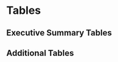\clearpage
# Tables

## Executive Summary Tables
\begingroup\fontsize{10}{11}\selectfont
\begingroup\fontsize{10}{11}\selectfont

\begin{longtable}[t]{r>{\centering\arraybackslash}p{1.83cm}>{\centering\arraybackslash}p{1.83cm}>{\centering\arraybackslash}p{1.83cm}>{\centering\arraybackslash}p{1.83cm}>{\centering\arraybackslash}p{1.83cm}}
\caption{\label{tab:removals}Recent landings by fleet, total landings summed across fleets, and the total mortality including discards.}\\
\toprule
Year & Fixed-gear & Trawl & Total Landings & Total Dead\\
\midrule
\endfirsthead
\caption[]{Recent landings by fleet, total landings summed across fleets, and the total mortality including discards. \textit{(continued)}}\\
\toprule
Year & Fixed-gear & Trawl & Total Landings &  Model-Estimated Total Dead\\
\midrule
\endhead

\endfoot
\bottomrule
\endlastfoot
2011 & 4420.85 & 1728.40 & 6149.25 & 6253.97\\
2012 & 3670.22 & 1514.58 & 5184.80 & 5283.60\\
2013 & 2585.07 & 1402.13 & 3987.20 & 4050.48\\
2014 & 2924.26 & 1292.20 & 4216.46 & 4294.90\\
2015 & 3554.94 & 1470.29 & 5025.23 & 5105.52\\
2016 & 3829.86 & 1475.95 & 5305.81 & 5401.39\\
2017 & 3680.67 & 1669.97 & 5350.64 & 5465.76\\
2018 & 3648.68 & 1478.26 & 5126.94 & 5220.22\\
2019 & 3568.27 & 1625.44 & 5193.71 & 5372.81\\
2020 & 2660.03 & 1102.72 & 3762.75 & 3882.69\\*
\end{longtable}
\endgroup{}
\endgroup{}


\begingroup\fontsize{10}{12}\selectfont
\begingroup\fontsize{10}{12}\selectfont

\begin{longtable}[t]{r>{\centering\arraybackslash}p{1.57cm}>{\centering\arraybackslash}p{1.57cm}>{\centering\arraybackslash}p{1.57cm}>{\centering\arraybackslash}p{1.57cm}>{\centering\arraybackslash}p{1.57cm}>{\centering\arraybackslash}p{1.57cm}}
\caption{Estimated recent trend in spawning biomass, the fraction unfished and the associated 95 percent intervals.}\\
\toprule
Year & Spawning Biomass (mt) & Lower Interval & Upper Interval & Fraction Unfished & Lower Interval & Upper Interval\\
\midrule
\endfirsthead
\caption[]{Estimated recent trend in spawning biomass and the fraction unfished and the 95 percent intervals. \textit{(continued)}}\\
\toprule
Year & Spawning Biomass (mt) & Lower Interval & Upper Interval & Fraction Unfished & Lower Interval & Upper Interval\\
\midrule
\endhead

\endfoot
\bottomrule
\endlastfoot
2011 & 80351.5 & 32648.13 & 128054.9 & 0.48 & 0.32 & 0.63\\
2012 & 79223.0 & 31838.52 & 126607.5 & 0.47 & 0.31 & 0.63\\
2013 & 79605.1 & 32059.90 & 127150.3 & 0.47 & 0.31 & 0.63\\
2014 & 80187.9 & 32563.52 & 127812.3 & 0.47 & 0.31 & 0.64\\
2015 & 79676.1 & 32447.44 & 126904.8 & 0.47 & 0.31 & 0.63\\
2016 & 78633.2 & 31824.56 & 125441.8 & 0.47 & 0.31 & 0.62\\
2017 & 79326.7 & 31972.79 & 126680.6 & 0.47 & 0.31 & 0.63\\
2018 & 80687.2 & 32503.64 & 128870.8 & 0.48 & 0.31 & 0.64\\
2019 & 83925.1 & 33936.02 & 133914.2 & 0.50 & 0.33 & 0.67\\
2020 & 90756.5 & 37136.00 & 144377.0 & 0.54 & 0.35 & 0.72\\
2021 & 97801.9 & 40802.42 & 154801.4 & 0.58 & 0.38 & 0.77\\*
\end{longtable}
\endgroup{}
\endgroup{}

\clearpage

\newpage

\blandscape

\begingroup\fontsize{8}{9}\selectfont
\begingroup\fontsize{8}{9}\selectfont

\begin{longtable}[t]{r>{\centering\arraybackslash}p{0.92cm}>{\centering\arraybackslash}p{0.92cm}>{\centering\arraybackslash}p{0.92cm}>{\centering\arraybackslash}p{0.92cm}>{\centering\arraybackslash}p{0.92cm}>{\centering\arraybackslash}p{0.92cm}>{\centering\arraybackslash}p{0.92cm}>{\centering\arraybackslash}p{0.92cm}>{\centering\arraybackslash}p{0.92cm}>{\centering\arraybackslash}p{0.95cm}>{\centering\arraybackslash}p{0.95cm}}
\caption{\label{tab:summaryES}Summary of recent estimates and managment quantities.}\\
\toprule
Quantity & 2011 & 2012 & 2013 & 2014 & 2015 & 2016 & 2017 & 2018 & 2019 & 2020 & 2021\\
\midrule
\endfirsthead
\caption[]{Summary of recent estimates and managment quantities. \textit{(continued)}}\\
\toprule
Quantity & 2011 & 2012 & 2013 & 2014 & 2015 & 2016 & 2017 & 2018 & 2019 & 2020 & 2021\\
\midrule
\endhead

\endfoot
\bottomrule
\endlastfoot
OFL & 8808 & 8623 & 6621 & 7158 & 7857 & 8526 & 8050 & 8239 & 8489 & 8648 & 9402\\
ACL & 6813 & 6605 & 5451 & 5909 & 6512 & 7121 & 7117 & 7419 & 7750 & 7896 & 8791\\
Total Catch & 6149.25 & 5184.80 & 3987.20 & 4216.46 & 5025.23 & 5305.81 & 5350.64 & 5126.94 & 5193.71 & 3762.75 &  \\ 
Total Dead & 6253.97 & 5283.60 & 4050.48 & 4294.90 & 5105.52 & 5401.39 & 5465.76 & 5220.22 & 5372.81 & 3882.69 &  \\ 
(1-SPR)/(1-SPR\_45\%) & 0.97 & 0.75 & 0.61 & 0.61 & 0.71 & 0.76 & 0.68 & 0.66 & 0.62 & 0.40 &  \\ 
Exploitation Rate & 0.03 & 0.02 & 0.02 & 0.02 & 0.02 & 0.03 & 0.02 & 0.02 & 0.02 & 0.01 &  \\ 
Age 4+ Biomass (mt) & 197,753 & 219,764 & 210,986 & 214,890 & 210,057 & 200,261 & 218,814 & 214,801 & 220,274 & 261,038 & 375,550 \\ 
Spawning Biomass (mt) & 80,352 & 79,223 & 79,605 & 80,188 & 79,676 & 78,633 & 79,327 & 80,687 & 83,925 & 90,757 & 97,802 \\ 
\textit{Lower Interval}& 32,648 & 31,839 & 32,060 & 32,564 & 32,447 & 31,825 & 31,973 & 32,504 & 33,936 & 37,136 & 40,802 \\ 
\textit{Upper Interval} & 128,055 & 126,607 & 127,150 & 127,812 & 126,905 & 125,442 & 126,681 & 128,871 & 133,914 & 144,377 & 154,801 \\ 
Recruits & 6,446 & 2,759 & 34,308 & 6,709 & 18,011 & 55,595 & 10,689 & 8,151 & 6,274 & 12,455 & 15,208 \\ 
\textit{Lower Interval} & 2,238 & 354 & 15,326 & 2,238 & 7,330 & 24,622 & 3,034 & 519 & 0 & 0 & 0 \\ 
\textit{Upper Interval}  & 10,654 & 5,165 & 53,289 & 11,179 & 28,692 & 86,567 & 18,344 & 5,784 & 22,392 & 45,919 & 58,009 \\ 
Fraction Unfished & 0.5 & 0.5 & 0.5 & 0.5 & 0.5 & 0.5 & 0.5 & 0.5 & 0.5 & 0.5 & 0.6 \\ 
\textit{Lower Interval} & 0.3 & 0.3 &  0.3 &  0.3 &  0.3  & 0.3 & 0.3 &  0.3 & 0.3 & 0.4 & 0.4 \\
\textit{Upper Interval}  & 0.6 & 0.6 & 0.6 & 0.6 & 0.6 & 0.6 & 0.6 & 0.6 & 0.7 & 0.7 & 0.8 \\*

\end{longtable}
\endgroup{}
\endgroup{}

\clearpage
\elandscape

\newpage

\begingroup\fontsize{9}{11}\selectfont
\begingroup\fontsize{9}{11}\selectfont

\begin{longtable}[t]{r>{\centering\arraybackslash}p{0.95cm}>{\centering\arraybackslash}p{0.92cm}>{\centering\arraybackslash}p{0.92cm}>{\centering\arraybackslash}p{0.92cm}>{\centering\arraybackslash}p{0.92cm}>{\centering\arraybackslash}p{0.92cm}>{\centering\arraybackslash}p{0.92cm}}
\caption{\label{tab:exploitES}Estimates of total dead catch (mt), relative 1-spawning potential ratio (SPR; 1-SPR/1-SPRTarget=0.45\%), and exploitation rate (catch/biomass of age-4+) from the base model. Approximate
95\% intervals follow in parentheses.}\\

\toprule
Year & Model-Estimated Total Catch & Rel 1-SPR & Lower Interval & Upper Interval & Exploitation Rate & Lower Interval & Upper Interval\\
\midrule
\endfirsthead
\caption[]{Estimated recent trend in age-0 recruitment (1000s), and recruitment deviations and the 95 percent intervals. \textit{(continued)}}\\
\toprule
Year & Model-Estimated Total Catch & Rel 1-SPR & Lower Interval & Upper Interval & Exploitation Rate & Lower Interval & Upper Interval\\
\midrule
\endhead

\endfoot
\bottomrule
\endlastfoot
2011 & 6253.97 & 0.971 & 0.6 & 1.34 & 0.03 & 0.01 & 0.05\\
2012 & 5283.60 & 0.751 & 0.41 & 1.09 & 0.02 & 0.01 & 0.04\\
2013 & 4050.48 & 0.611 & 0.31 & 0.92 & 0.02 & 0.01 & 0.03\\
2014 & 4294.90 & 0.612 & 0.30 & 0.92 & 0.02 & 0.01 & 0.03\\
2015 & 5105.52 & 0.712 & 0.37 & 1.05 & 0.02 & 0.01 & 0.04\\
2016 & 5401.39 & 0.756 & 0.41 & 1.10 & 0.03 & 0.01 & 0.04\\
2017 & 5465.76 & 0.683 & 0.36 & 1.01 & 0.02 & 0.01 & 0.04\\
2018 & 5220.22 & 0.663 & 0.34 & 0.98 & 0.02 & 0.01 & 0.04\\
2019 & 5372.81 & 0.617 & 0.31 & 0.92 & 0.02 & 0.01 & 0.04\\
2020 & 3882.69 & 0.404 & 0.18 & 0.63 & 0.01 & 0.01 & 0.02\\*
\end{longtable}
\endgroup{}
\endgroup{}

\begingroup\fontsize{10}{11}\selectfont
\begingroup\fontsize{10}{11}\selectfont

\begin{longtable}[t]{r>{\centering\arraybackslash}p{1.57cm}>{\centering\arraybackslash}p{1.57cm}>{\centering\arraybackslash}p{1.57cm}>{\centering\arraybackslash}p{1.57cm}>{\centering\arraybackslash}p{1.57cm}>{\centering\arraybackslash}p{1.57cm}}
\caption{\label{tab:recrES}Estimated recent trend in recruitment and recruitment deviations and the 95 percent intervals.}\\
\toprule
Year & Recruitment & Lower Interval & Upper Interval & Recruitment Deviations & Lower Interval & Upper Interval\\
\midrule
\endfirsthead
\caption[]{Estimated recent trend in age-0 recruitment (1000s), and recruitment deviations and the 95 percent intervals. \textit{(continued)}}\\
\toprule
Year & Log Recruitment & Lower Interval & Upper Interval & Recruitment Deviations & Lower Interval & Upper Interval\\
\midrule
\endhead

\endfoot
\bottomrule
\endlastfoot
2011 & 3.81 & 3.35 & 4.03 & 0.09 & -0.34 & 0.52\\
2012 & 3.44 & 2.55 & 3.71 & -0.76 & -1.47 & -0.04\\
2013 & 4.54 & 4.19 & 4.73 & 1.76 & 1.51 & 2.02\\
2014 & 3.83 & 3.35 & 4.05 & 0.13 & -0.31 & 0.57\\
2015 & 4.26 & 3.87 & 4.46 & 1.12 & 0.79 & 1.45\\
2016 & 4.75 & 4.39 & 4.94 & 2.25 & 1.98 & 2.52\\
2017 & 4.03 & 3.48 & 4.26 & 0.60 & 0.08 & 1.12\\
2018 & 3.91 & 2.71 & 4.2 & 0.32 & -0.45 & 1.10\\
2019 & 3.80 & 0 & 4.35 & 0.05 & -2.41 & 2.51\\
2020 & 4.10 & 0 & 4.66 & -0.19 & -2.77 & 2.39\\
2021 & 4.18 & 0 & 4.76 & 0.00 & -2.74 & 2.74\\*
\end{longtable}
\endgroup{}
\endgroup{}
\clearpage
\begingroup\fontsize{10}{12}\selectfont
\begingroup\fontsize{10}{12}\selectfont





\begin{longtable}[t]{r>{\centering\arraybackslash}p{1.83cm}>{\centering\arraybackslash}p{1.83cm}>{\centering\arraybackslash}p{1.83cm}>{\centering\arraybackslash}p{1.83cm}>{\centering\arraybackslash}p{1.83cm}}
\caption{\label{tab:manageES} Recent trend in the overfishing limits (OFL), the annual catch limits (ACLs), the total landings, and total mortality (mt). Note that the Acceptable Biological Catches (ABCs) and ACLs are equal because the stock is estimated to be above 40\% of the unfished spawning biomass, and the PFMC has not seen fit to lower the ACLs for other reasons.}\\
\toprule
Year & OFL & ACL & Landings & Total Mortality\\
\midrule
\endfirsthead
\caption[]{Recent trend in the overfishing limits (OFL), the acceptable biological catches (ABC \textit{(continued)}}\\
\toprule
Year & OFL & ACL & Landings & Total Mortality\\
\midrule
\endhead

\endfoot
\bottomrule
\endlastfoot
2011 & 8,808 & 6,813 & 6,149.25 & 6,253.97\\
2012 & 8,623 & 6,605 & 5,184.80 & 5,283.60\\
2013 & 6,621 & 5,451 & 3,987.20 & 4,050.48\\
2014 & 7,158 & 5,909 & 4,216.46 & 4,294.90\\
2015 & 7,857 & 6,512 & 5,025.23 & 5,105.52\\
2016 & 8,526 & 7,121 & 5,305.81 & 5,401.39\\
2017 & 8,050 & 7,117 & 5,350.64 & 5,465.76\\
2018 & 8,239 & 7,419 & 5,126.94 & 5,220.22\\
2019 & 8,489 & 7,750 & 5,193.71 & 5,372.81\\
2020 & 8,648 & 7,896  & 3,762.75 & 3,882.69\\*
2021 & 9,402 & 8,791 &  - & -\\*
2022 & 9,005 & 8,375 &  - & -\\*
\end{longtable}
\endgroup{}
\endgroup{}


\begingroup\fontsize{10}{12}\selectfont
\begingroup\fontsize{10}{12}\selectfont

\begin{longtable}[t]{r>{\centering\arraybackslash}p{1.83cm}>{\centering\arraybackslash}p{1.83cm}>{\centering\arraybackslash}p{1.83cm}>{\centering\arraybackslash}p{1.83cm}>{\centering\arraybackslash}p{1.83cm}}
\caption{\label{tab:projectionES}Projections of potential OFLs (mt), ABCs (mt), estimated spawning biomass and fraction unfished. The total catches in 2021 and 2022 were set at the PFMC Groundfish Management Team requested values of 7,405 mt for 2021 and 7,055 mt for 2022 which are about 20\% lower than the ACL = ABC for those years; see Table \ref{tab:manageES} for GMT-defined ACLs and OFLs in 2021 and 2022.}\\
\toprule
Year & Predicted OFL (mt) & Catches (2021-22) or ABCs (2023+) (mt)  & Age 4+ Biomass (mt) & Spawning Biomass (mt) & Fraction Unfished\\
\midrule
\endfirsthead
\caption[]{Projections of potential OFLs (mt), ABCs (mt), estimated spawning biomass and fraction unfished. \textit{(continued)}}\\
\toprule
Year & Predicted OFL (mt) & Catches (2021-22) or ABCs (2023+) (mt) & Age 4+ Biomass (mt) & Spawning Biomass (mt) & Fraction Unfished\\
\midrule
\endhead

\endfoot
\bottomrule
\endlastfoot
2021 & - &  \textit{7405.00} & 265655 & 97801.9 & 0.58\\
2022 & - &  \textit{7055.00} & 261481 & 99956.5 & 0.59\\
2023 & 11577.10 & 10824.60 & 253540 & 99449.9 & 0.59\\
2024 & 10669.80 & 9922.92 & 246090 & 95943.8 & 0.57\\
2025 & 10120.60 & 9371.67 & 241976 & 93063.3 & 0.55\\
2026 & 9837.41 & 9070.09 & 238823 & 90925.0 & 0.54\\
2027 & 9742.34 & 8933.73 & 236280 & 89290.8 & 0.53\\
2028 & 9735.24 & 8888.27 & 234037 & 87941.5 & 0.52\\
2029 & 9747.17 & 8860.17 & 231955 & 86743.8 & 0.51\\
2030 & 9746.00 & 8810.38 & 229993 & 85644.5 & 0.51\\
2031 & 9725.92 & 8753.33 & 228162 & 84634.2 & 0.50\\
2032 & 9691.91 & 8683.95 & 226462 & 83707.8 & 0.50\\*
\end{longtable}
\endgroup{}
\endgroup{}

\begingroup\fontsize{9}{11}\selectfont
\begingroup\fontsize{9}{11}\selectfont
\begin{longtable}{lll|ll|ll|ll}
\caption{Decision table of 12-year projections of spawning stock biomass (SSB) and \% unfished (depletion) for alternative states of nature (columns) and management options (rows) beginning in 2021. Low and high states of nature are based on the 2021 SSB $\pm$ 1.15$\cdot$base model SSB standard deviation and the resulting unfished recruitment was used for the projections. Results are conditioned on the 2021 and 2022 catches, provided by the Pacific Fisheries Management Council Groundfish Management Team (GMT), being achieved exactly. The alternative catch streams are based on the GMT's requested P$^*$ values of 0.35 and 0.40. Note that values for the agreed-upon buffer level of P* = 0.45  is presented as the middle row of the decision table to be consistent with the central panel being the base case run at the correct buffer level. Catches are total dead biomass, i.e., dead discard plus catch.} \\ 
  \hline
Year&Catch&Total& \multicolumn{2}{c}{Low state (0.25)} & \multicolumn{2}{c}{Base (0.5)} & \multicolumn{2}{c}{High state (0.25)} \\ 
scenario & &catch& SSB & Depletion & SSB & Depletion & SSB & Depletion \\ 
\hline \endfirsthead
\multicolumn{9}{l}{\footnotesize Decision table continued from previous page.} \\
\hline \endhead
\hline
\multicolumn{9}{l}{\footnotesize Continued on next page.} \\
\endfoot
\endlastfoot
\hline
P$^*$=0.35
& 2021 & 7,405 & 64,916 & 0.51 & 97,802& 0.58 & 131,513 & 0.63 \\ 
&  2022 & 7,055 & 66,222 & 0.52 & 99,957 & 0.59 & 134,550 & 0.65 \\ 
&  2023 & 9,412 & 65,396 & 0.51 & 99,450 & 0.59 & 134,266 & 0.64 \\ 
&  2024 & 8,608 & 62,150 & 0.49 & 96,661 & 0.57 & 131,626 & 0.63 \\ 
&  2025 & 8,101 & 59,177 & 0.46 & 94,436 & 0.56 & 129,680 & 0.62 \\ 
&  2026 & 7,796 & 56,750 & 0.44 & 92,909 & 0.55 & 128,548 & 0.62 \\ 
&  2027 & 7,649 & 54,732 & 0.43 & 91,867 & 0.54 & 127,974 & 0.61 \\ 
&  2028 & 7,570 & 52,951 & 0.41 & 91,099 & 0.54 & 127,714 & 0.61 \\ 
&  2029 & 7,504 & 51,310 & 0.40 & 90,483 & 0.54 & 127,626 & 0.61 \\ 
&  2030 & 7,437 & 49,770 & 0.39 & 89,967 & 0.53 & 127,646 & 0.61 \\ 
&  2031 & 7,342 & 48,316 & 0.38 & 89,530 & 0.53 & 127,742 & 0.61 \\ 
&  2032 & 7,247 & 46,956 & 0.37 & 89,175 & 0.53 & 127,911 & 0.61 \\ 
\hline
P$^*$=0.45
& 2021 & 7,405 & 64,916 & 0.51 & 97,802 & 0.58 & 131,513 & 0.63 \\ 
& 2022 & 7,055 & 66,222 & 0.52 & 99,957 & 0.59 & 134,550 & 0.65 \\ 
& 2023 & 10,825 & 65,396 & 0.51 & 99,450 & 0.59 & 134,266 & 0.64 \\ 
& 2024 & 9,923 & 61,426 & 0.48 & 95,935 & 0.57 & 130,908 & 0.63 \\ 
& 2025 & 9,372 & 57,787 & 0.45 & 93,014 & 0.55 & 128,302 & 0.62 \\ 
&  2026 & 9,070 & 54,742 & 0.43 & 90,821 & 0.54 & 126,550 & 0.61 \\ 
& 2027 & 8,934 & 52,126 & 0.41 & 89,130 & 0.53 & 125,375 & 0.60 \\ 
&  2028 & 8,888 & 49,760 & 0.39 & 87,727 & 0.52 & 124,528 & 0.60 \\ 
& 2029 & 8,860 & 47,532 & 0.37 & 86,483 & 0.51 & 123,858 & 0.59 \\ 
& 2030 & 8,810 & 45,402 & 0.36 & 85,346 & 0.51 & 123,298 & 0.59 \\ 
&  2031 & 8,753 & 43,364 & 0.34 & 84,304 & 0.50 & 122,829 & 0.59 \\ 
& 2032 & 8,684 & 41,415 & 0.32 & 83,351 & 0.49 & 122,438 & 0.59 \\ 
\hline
P$^*$=0.40
&  2021 & 7,405 & 64,916 & 0.51 & 97,802 & 0.58 & 131,513 & 0.63 \\ 
&  2022 & 7,055 & 66,222 & 0.52 & 99,957 & 0.59 & 134,550 & 0.65 \\ 
& 2023 & 10,107 & 65,396 & 0.51 & 99,450 & 0.59 & 134,266 & 0.64 \\ 
&  2024 & 9,252 & 61,794 & 0.48 & 96,308 & 0.57 & 131,273 & 0.63 \\ 
&  2025 & 8,722 & 58,494 & 0.46 & 93,761 & 0.56 & 129,004 & 0.62 \\ 
& 2026 & 8,421 & 55,765 & 0.44 & 91,935 & 0.54 & 127,568 & 0.61 \\ 
& 2027 & 8,282 & 53,451 & 0.42 & 90,602 & 0.54 & 126,699 & 0.61 \\ 
& 2028 & 8,218 & 51,380 & 0.40 & 89,546 & 0.53 & 126,149 & 0.60 \\
& 2029 & 8,168 & 49,449 & 0.39 & 88,643 & 0.52 & 125,774 & 0.60 \\ 
& 2030 & 8,117 & 47,616 & 0.37 & 87,840 & 0.52 & 125,509 & 0.60 \\ 
& 2031 & 8,039 & 45,869 & 0.36 & 87,117 & 0.52 & 125,324 & 0.60 \\ 
& 2032 & 7,950 & 44,214 & 0.35 & 86,479 & 0.51 & 125,215 & 0.60 \\
   \hline
\end{longtable}
\endgroup{}
\endgroup{}

## Additional Tables

\begingroup\fontsize{10}{12}\selectfont
\begingroup\fontsize{10}{12}\selectfont

\begin{longtable}[t]{r>{\centering\arraybackslash}p{1.83cm}>{\centering\arraybackslash}p{1.83cm}>{\centering\arraybackslash}p{1.83cm}>{\centering\arraybackslash}p{1.83cm}>{\centering\arraybackslash}p{1.83cm}}
\caption{\label{tab:bridgelike}Comparison of likelihoods by type across bridged model runs.}\\
\toprule
Label & 2019 Benchmark (v3.30.09) & 2019 Benchmark (v3.30.16), estimate & 2019 Benchmark (v3.30.16), fix M \& 2 Selex Pars \\ 
\\\midrule
\endfirsthead
\caption[]{Comparison of likelihoods by type across bridged model runs.}\\
\toprule
Label & 2019 Benchmark (v3.30.09) & 2019 Benchmark (v3.30.16), estimate & 2019 Benchmark (v3.30.16), fix M \& 2 Selex Pars \\ 
\midrule
\endhead
\hline

\endfoot
\bottomrule
\endlastfoot
TOTAL\_like & 3306.51 & 3306.81 & 3306.51 \\ 
Survey\_like & -4.99 & -4.41 & -4.99 \\ 
Length\_comp\_like & 334.59 & 334.63 & 334.59 \\ 
Age\_comp\_like & 2995.95 & 2995.88 & 2995.95 \\ 
Parm\_priors\_like & 0.45 & 0.47 & 0.45 \\*
\end{longtable}
\endgroup{}
\endgroup{}



\begingroup\fontsize{10}{12}\selectfont
\begingroup\fontsize{10}{12}\selectfont

\begin{longtable}[t]{r>{\centering\arraybackslash}p{2cm}}
\caption{\label{tab:likes}Likelihood components by source for the base update assessment model.}\\
\toprule
Label & Total\\
\midrule
\endfirsthead
\caption[]{Likelihood components by source in the base model. \textit{(continued)}}\\
\toprule
Label & Total\\
\midrule
\endhead

\endfoot
\bottomrule
\endlastfoot
TOTAL & 3432.67\\
Catch & 0.00\\
Equil catch & 0.00\\
Survey & -18.74\\
Discard & -77.89\\
Mean body wt & -23.40\\
Length comp & 140.35\\
Age comp & 3376.93\\
Recruitment & 35.14\\
InitEQ Regime & 0.00\\
Forecast Recruitment & 0.00\\
Parm priors & 0.28\\
Parm devs & 0.00\\
Crash Pen & 0.00\\*
\end{longtable}
\endgroup{}
\endgroup{}



\begin{table}[H]
\caption{Time-varying retention and selectivity parameters included in the base model based on key events and management history (See Management appendix of @Haltuch2019b).}
\label{tab:tvretentionslxdates}
\begin{tabular}{lllll}
\hline
\multicolumn{2}{c}{Fixed-gear retention}&\multicolumn{2}{c}{Trawl retention}&Reason\\
\hline
Start year & End year & Start year & End year & Reason \\
\hline
1942 & 1946 & 1942 & 1946 & WWII, full retention \\
1947 & 1996 & 1947 & 1981 & Post-war fishery development \\
1997 & 2010 & 1982 & 2010 & Management trip limits \\
2011 & 2018 & 2011 & 2018 & Catch shares \\
2019 & 2020 & 2019 & 2020 & Influx of smaller fish and higher discarding \\
\hline
\multicolumn{2}{c}{Fixed-gear selectivity}&\multicolumn{2}{c}{Trawl selectivity}&Reason\\
\hline
1997 & 2002 & 1982 & 2002 & Management trip limits \\
2003 & 2010 & 2003 & 2010 & Rockfish conservation area \\
2011 & 2018 & 2011 & 2018 & Catch shares \\
\hline
\end{tabular}
\end{table}





\begingroup\fontsize{10}{12}\selectfont
\begingroup\fontsize{10}{12}\selectfont

\begin{longtable}[t]{r>{\centering\arraybackslash}p{1.83cm}>{\centering\arraybackslash}p{1.83cm}>{\centering\arraybackslash}p{1.83cm}>{\centering\arraybackslash}p{1.83cm}>{\centering\arraybackslash}p{1.83cm}}
\caption{\label{tab:basepars}Stock-recruitment, mortality, growth and catchability parameter estimates with their ~95\% interval from the base model.}\\
\toprule
Label & Estimate & Lower 5\% & Upper 95\%\\\midrule
\endfirsthead
\caption[]{Stock-recruitment, mortality, growth and catchability parameter estimates with their ~95\% interval from the base model. \textit{(continued)}
}\\
\toprule
Label & Estimate & Lower 5\% & Upper 95\%\\
\midrule
\endhead

\endfoot
\bottomrule
\endlastfoot
NatM\_p\_1\_Fem\_GP\_1 & 0.07 & 0.06 & 0.09 \\ 
  L\_at\_Amin\_Fem\_GP\_1 & 25.70 & 24.80 & 26.60 \\ 
  L\_at\_Amax\_Fem\_GP\_1 & 62.50 & 61.20 & 63.70 \\ 
  VonBert\_K\_Fem\_GP\_1 & 0.34 & 0.31 & 0.37 \\ 
  CV\_young\_Fem\_GP\_1 & 0.06 & 0.04 & 0.07 \\ 
  CV\_old\_Fem\_GP\_1 & 0.11 & 0.10 & 0.12 \\ 
  Wtlen\_1\_Fem\_GP\_1 & 0.00 &  &  \\ 
  Wtlen\_2\_Fem\_GP\_1 & 3.27 &  &  \\ 
  Mat50\%\_Fem\_GP\_1 & 55.20 &  &  \\ 
  Mat\_slope\_Fem\_GP\_1 & -0.42 &  &  \\ 
  Eggs/kg\_inter\_Fem\_GP\_1 & 1.00 &  &  \\ 
  Eggs/kg\_slope\_wt\_Fem\_GP\_1 & 0.00 &  &  \\ 
  NatM\_p\_1\_Mal\_GP\_1 & 0.06 & 0.05 & 0.07 \\ 
  L\_at\_Amin\_Mal\_GP\_1 & 26.90 & 25.90 & 27.90 \\ 
  L\_at\_Amax\_Mal\_GP\_1 & 56.60 & 56.00 & 57.30 \\ 
  VonBert\_K\_Mal\_GP\_1 & 0.37 & 0.34 & 0.40 \\ 
  CV\_young\_Mal\_GP\_1 & 0.07 & 0.06 & 0.09 \\ 
  CV\_old\_Mal\_GP\_1 & 0.08 & 0.07 & 0.08 \\ 
  Wtlen\_1\_Mal\_GP\_1 & 0.00 &  &  \\ 
  Wtlen\_2\_Mal\_GP\_1 & 3.27 &  &  \\ 
  CohortGrowDev & 1.00 &  &  \\ 
  FracFemale\_GP\_1 & 0.50 &  &  \\ 
  SR\_LN(R0) & 9.70 & 9.11 & 10.30 \\ 
Q\_base\_ENV(4) & 0.09 & 0.04 & 0.14 \\ 
  Q\_extraSD\_ENV(4) & 0.31 & 0.20 & 0.42 \\ 
  LnQ\_base\_AKSHLF(5) & 0.32 & -0.21 & 0.86 \\ 
  Q\_extraSD\_AKSHLF(5) & 0.18 & 0.04 & 0.31 \\ 
Q\_extraSD\_AKSLP(6) & 0.04 & -0.04 & 0.11 \\ 
  Q\_extraSD\_NWSLP(7) & 0.16 & 0.00 & 0.32 \\   
  LnQ\_base\_AKSHLF(5)\_BLK1repl\_1995 & -0.07 & -0.62 & 0.48 \\*
\end{longtable}
\endgroup{}
\endgroup{}

\begingroup\fontsize{10}{12}\selectfont
\begingroup\fontsize{10}{12}\selectfont

\begin{longtable}[t]{r>{\centering\arraybackslash}p{1.83cm}>{\centering\arraybackslash}p{1.83cm}>{\centering\arraybackslash}p{1.83cm}>{\centering\arraybackslash}p{1.83cm}>{\centering\arraybackslash}p{1.83cm}}
\caption{\label{tab:selparest}Estimated selectivity parameters from the base model.}\\
\toprule
Label & Estimate\\\midrule
\endfirsthead
\caption[]{Estimated selectivity parameters from the base model. \textit{(continued)}}\\
\toprule
Label & Estimate\\
\midrule
\endhead

\endfoot
\bottomrule
\endlastfoot
Retain-L-infl-FIX(1) & 41.00 \\ 
Retain-L-width-FIX(1) & 6.01 \\ 
Retain-L-asymptote-logit-FIX(1) & 10.00 \\ 
Retain-L-maleoffset-FIX(1) & 0.00 \\ 
Retain-L-infl-TWL(3) & 41.00 \\ 
Retain-L-width-TWL(3) & 2.90 \\ 
Retain-L-asymptote-logit-TWL(3) & 10.00 \\ 
Retain-L-maleoffset-TWL(3) & 0.00 \\ 
Age-DblN-peak-FIX(1) & 5.00 \\ 
Age-DblN-top-logit-FIX(1) & -4.00 \\ 
Age-DblN-ascend-se-FIX(1) & 0.19 \\ 
Age-DblN-descend-se-FIX(1) & 2.84 \\ 
Age-DblN-start-logit-FIX(1) & -5.00 \\ 
Age-DblN-end-logit-FIX(1) & -1.50 \\ 
AgeSel-1MaleDogleg-FIX & 0.00 \\ 
AgeSel-1MaleatZero-FIX & 0.06 \\ 
AgeSel-1MaleatDogleg-FIX & -0.84 \\ 
AgeSel-1MaleatMaxage-FIX & -1.31 \\ 
Age-DblN-peak-TWL(3) & 1.00 \\ 
Age-DblN-top-logit-TWL(3) & -4.00 \\ 
Age-DblN-ascend-se-TWL(3) & -2.40 \\ 
Age-DblN-descend-se-TWL(3) & -9.00 \\ 
Age-DblN-start-logit-TWL(3) & -4.03 \\ 
Age-DblN-end-logit-TWL(3) & -1.60 \\ 
Age-DblN-peak-AKSHLF(5) & 1.00 \\ 
Age-DblN-top-logit-AKSHLF(5) & -4.00 \\ 
Age-DblN-ascend-se-AKSHLF(5) & -9.74 \\ 
Age-DblN-descend-se-AKSHLF(5) & -1.01 \\ 
Age-DblN-start-logit-AKSHLF(5) & -2.50 \\ 
Age-DblN-end-logit-AKSHLF(5) & -3.86 \\ 
AgeSel-5MaleDogleg-AKSHLF & 0.00 \\ 
AgeSel-5MaleatZero-AKSHLF & -0.54 \\ 
AgeSel-5MaleatDogleg-AKSHLF & -0.17 \\ 
AgeSel-5MaleatMaxage-AKSHLF & -6.16 \\ 
Age-DblN-peak-AKSLP(6) & 1.47 \\ 
Age-DblN-top-logit-AKSLP(6) & -4.00 \\ 
Age-DblN-ascend-se-AKSLP(6) & -4.00 \\ 
Age-DblN-descend-se-AKSLP(6) & -5.97 \\ 
Age-DblN-start-logit-AKSLP(6) & -1.34 \\ 
Age-DblN-end-logit-AKSLP(6) & -0.53 \\ 
Age-DblN-peak-NWSLP(7) & 3.59 \\ 
Age-DblN-top-logit-NWSLP(7) & -4.00 \\ 
Age-DblN-ascend-se-NWSLP(7) & 1.49 \\ 
Age-DblN-descend-se-NWSLP(7) & -3.30 \\ 
Age-DblN-start-logit-NWSLP(7) & -4.57 \\ 
Age-DblN-end-logit-NWSLP(7) & 0.19 \\ 
Age-DblN-peak-NWCBO(8) & 0.09 \\ 
Age-DblN-top-logit-NWCBO(8) & -4.00 \\ 
Age-DblN-ascend-se-NWCBO(8) & -8.45 \\ 
Age-DblN-descend-se-NWCBO(8) & 3.48 \\ 
Age-DblN-start-logit-NWCBO(8) & -4.00 \\ 
Age-DblN-end-logit-NWCBO(8) & -0.32 \\ 
Retain-L-infl-FIX(1)-BLK2repl-1942 & 25.00 \\ 
Retain-L-infl-FIX(1)-BLK2repl-1947 & 38.96 \\ 
Retain-L-infl-FIX(1)-BLK2repl-1997 & 40.35 \\ 
Retain-L-infl-FIX(1)-BLK2repl-2011 & 41.37 \\ 
Retain-L-infl-FIX(1)-BLK2repl-2019 & 35.92 \\ 
Retain-L-asymptote-logit-FIX(1)-BLK2repl-1942 & 10.00 \\ 
Retain-L-asymptote-logit-FIX(1)-BLK2repl-1947 & 10.00 \\ 
Retain-L-asymptote-logit-FIX(1)-BLK2repl-1997 & 2.54 \\ 
Retain-L-asymptote-logit-FIX(1)-BLK2repl-2011 & 4.01 \\ 
Retain-L-asymptote-logit-FIX(1)-BLK2repl-2019 & 2.14 \\ 
Retain-L-infl-TWL(3)-BLK3repl-1942 & 25.00 \\ 
Retain-L-infl-TWL(3)-BLK3repl-1947 & 45.93 \\ 
Retain-L-infl-TWL(3)-BLK3repl-1982 & 47.75 \\ 
Retain-L-infl-TWL(3)-BLK3repl-2011 & 33.75 \\ 
Retain-L-infl-TWL(3)-BLK3repl-2019 & 42.27 \\ 
Retain-L-asymptote-logit-TWL(3)-BLK3repl-1942 & 10.00 \\ 
Retain-L-asymptote-logit-TWL(3)-BLK3repl-1947 & 10.00 \\ 
Retain-L-asymptote-logit-TWL(3)-BLK3repl-1982 & 3.74 \\ 
Retain-L-asymptote-logit-TWL(3)-BLK3repl-2011 & 10.00 \\ 
Retain-L-asymptote-logit-TWL(3)-BLK3repl-2019 & 5.33 \\ 
Age-DblN-peak-FIX(1)-BLK4repl-1997 & 3.15 \\ 
Age-DblN-peak-FIX(1)-BLK4repl-2003 & 5.04 \\ 
Age-DblN-peak-FIX(1)-BLK4repl-2011 & 3.06 \\ 
Age-DblN-ascend-se-FIX(1)-BLK4repl-1997 & -1.24 \\ 
Age-DblN-ascend-se-FIX(1)-BLK4repl-2003 & 1.85 \\ 
Age-DblN-ascend-se-FIX(1)-BLK4repl-2011 & -8.68 \\ 
Age-DblN-descend-se-TWL(3)-BLK5repl-1982 & 2.06 \\ 
Age-DblN-descend-se-TWL(3)-BLK5repl-2003 & 6.60 \\ 
Age-DblN-descend-se-TWL(3)-BLK5repl-2011 & 9.18 \\ 
Age-DblN-descend-se-AKSHLF(5)-BLK6repl-1995 & 3.17 \\*
\end{longtable}
\endgroup{}
\endgroup{}




\clearpage

\begingroup\fontsize{10}{12}\selectfont
\begingroup\fontsize{10}{12}\selectfont

\begin{longtable}[t]{r>{\centering\arraybackslash}p{1.83cm}>{\centering\arraybackslash}p{1.83cm}>{\centering\arraybackslash}p{1.83cm}>{\centering\arraybackslash}p{1.83cm}>{\centering\arraybackslash}p{1.83cm}}
\caption{\label{tab:torctorcw1}Comparison of Francis weights between the 2019 Benchmark and proposed base model.}\\
\toprule
Label & 2019 Weights & 2021 Update Weights \\\midrule
\endfirsthead
\caption[]{Comparison of Francis weights between the proposed base model and the 2019 Benchmark weights}\\
\toprule
Label & 2019 Weights & 2021 Update Weights \\
\midrule
\endhead

\endfoot
\bottomrule
\endlastfoot
len FIX & NA (not in model) & 0.095328 \\
len TWL & NA (not in model) & 0.044144 \\
len NWCBO & 0.291349 & 0.032931 \\
age FIX & 1 & 0.101402\\
age TWL & 1 & 0.193659 \\
age AKSHLF & 0.103912 & 1 \\
age AKSLP & 0.316743 & 0.109196 \\
age NWSLP & 0.440877 & 0.12705 \\
age NWCBO & 0.246557 & 0.286539 \\*
\end{longtable}
\endgroup{}
\endgroup{}

\clearpage

\begingroup\fontsize{10}{12}\selectfont
\begingroup\fontsize{10}{12}\selectfont

\begin{longtable}[t]{r>{\centering\arraybackslash}p{1.83cm}>{\centering\arraybackslash}p{1.83cm}>{\centering\arraybackslash}p{1.83cm}>{\centering\arraybackslash}p{1.83cm}>{\centering\arraybackslash}p{1.83cm}}
\caption{\label{tab:torctorcw2}Comparison of likelihoods and parameter estimates between the proposed base model, which was iteratively weighted using the Francis method, and the same model using the 2019 Benchmark weights.}\\
\toprule
Label & Base & Base with 2019 Weights\\\midrule
\endfirsthead
\caption[]{Comparison of likelihoods and select parameter estimates between the proposed base model which was iteratively weighted using the Francis method, and the same model using the 2019 Benchmark weights. \textit{(continued)}}\\
\toprule
Label & Base & Base with 2019 Weights\\
\midrule
\endhead

\endfoot
\bottomrule
\endlastfoot
Total Likelihood & 3432.67 & 7064.72\\
Survey Likelihood & -18.7403 & -23.9026\\
Length comp Likelihood & 140.351 & 1409.14\\
Age comp Likelihood & 3376.93 & 5549.82\\
Parm priors Likelihood & 0.282114 & 0.260356\\
NatM p 1 Fem GP 1 & 0.0725861 & 0.0716219\\
L at Amin Fem GP 1 & 25.7207 & 27.2095\\
L at Amax Fem GP 1 & 62.4569 & 62.2122\\
VonBert K Fem GP 1 & 0.343282 & 0.353679\\
CV young Fem GP 1 & 0.0572535 & 0.0687359\\
CV old Fem GP 1 & 0.109531 & 0.102166\\
NatM p 1 Mal GP 1 & 0.060472 & 0.0604435\\
L at Amin Mal GP 1 & 26.926 & 26.2399\\
L at Amax Mal GP 1 & 56.6228 & 55.9886\\
VonBert K Mal GP 1 & 0.371287 & 0.43448\\
CV young Mal GP 1 & 0.0749235 & 0.0959105\\
CV old Mal GP 1 & 0.0783725 & 0.0775673\\
SR LN(R0) & 9.70454 & 9.43696\\
SPRratio 2019 & 0.61702 & 0.663576\\
SPRratio 2021 & 0.765683 & 0.653669\\
F 2019 & 0.0243915 & 0.0272988\\
F 2021 & 0.0330918 & 0.0261667\\
Bratio 2019 & 0.496966 & 0.617103\\
Bratio 2021 & 0.579137 & 0.683158\\
SSB Virgin thousand mt & 168.875 & 131.097\\
Totbio unfished & 419070 & 321441\\
SmryBio unfished & 393647 & 300404\\
Recr Virgin millions & 16.3918 & 12.5435\\
SSB Btgt thousand mt & 67.55 & 52.439\\
SPR Btgt & 0.464286 & 0.464286\\
SSB MSY thousand mt & 41.702 & 32.153\\
SPR MSY & 0.327623 & 0.326123\\
Retain L infl FIX(1) BLK2repl 2019 & 35.9209 & 45.5014\\
Retain L asymptote logit FIX(1) BLK2repl 2019 & 2.13517 & 3.65292\\
Retain L asymptote logit TWL(3) BLK3repl 2019 & 5.32676 & 9.99992\\
annF Btgt & 0.0431076 & 0.0446488\\
annF MSY & 0.0700526 & 0.0731536\\*
\end{longtable}
\endgroup{}
\endgroup{}



\begingroup\fontsize{8}{10}\selectfont
\begingroup\fontsize{8}{10}\selectfont

\begin{longtable}[t]{r>{\centering\arraybackslash}p{1.83cm}>{\centering\arraybackslash}p{1.83cm}>{\centering\arraybackslash}p{1.83cm}>{\centering\arraybackslash}p{1.83cm}>{\centering\arraybackslash}p{1.83cm}}
\caption{\label{tab:allcatches}Landings (mt) by fleet for all years, total landings (mt), and total mortality (mt) summed by year.}\\
\toprule
Year & Fixed-gear & Trawl & Total Landings & Total Dead\\
\midrule
\endfirsthead
\caption[]{Landings (mt) by fleet for all years, total landings (mt), and total mortality (mt) summed by year. \textit{(continued)}}\\
\toprule
Year & Fixed-gear & Trawl & Total Landings & Total Dead\\
\midrule
\endhead

\endfoot
\bottomrule
\endlastfoot
1890 & 2.12 & 0.00 & 2.12 & 2.14\\
1891 & 6.08 & 0.00 & 6.08 & 6.16\\
1892 & 6.75 & 0.00 & 6.75 & 6.84\\
1893 & 10.05 & 0.00 & 10.05 & 10.18\\
1894 & 12.25 & 0.00 & 12.25 & 12.41\\
1895 & 16.65 & 0.00 & 16.65 & 16.87\\
1896 & 18.68 & 0.00 & 18.68 & 18.92\\
1897 & 20.70 & 0.00 & 20.70 & 20.97\\
1898 & 22.73 & 0.00 & 22.73 & 23.03\\
1899 & 24.75 & 0.00 & 24.75 & 25.08\\
1900 & 49.89 & 0.00 & 49.89 & 50.55\\
1901 & 76.30 & 1.37 & 77.67 & 78.76\\
1902 & 102.71 & 2.75 & 105.46 & 106.98\\
1903 & 129.12 & 4.13 & 133.25 & 135.19\\
1904 & 155.53 & 5.51 & 161.04 & 163.41\\
1905 & 138.10 & 6.88 & 144.98 & 147.20\\
1906 & 135.20 & 8.26 & 143.46 & 145.72\\
1907 & 142.00 & 9.64 & 151.64 & 154.06\\
1908 & 85.79 & 11.02 & 96.81 & 98.56\\
1909 & 141.05 & 12.37 & 153.42 & 155.97\\
1910 & 196.32 & 13.71 & 210.03 & 213.39\\
1911 & 251.58 & 15.06 & 266.64 & 270.80\\
1912 & 306.84 & 16.41 & 323.25 & 328.21\\
1913 & 362.10 & 17.76 & 379.86 & 385.62\\
1914 & 417.36 & 19.11 & 436.47 & 443.03\\
1915 & 472.48 & 20.12 & 492.60 & 499.93\\
1916 & 1287.88 & 26.32 & 1314.20 & 1332.62\\
1917 & 1694.92 & 286.38 & 1981.31 & 2019.33\\
1918 & 2683.77 & 157.05 & 2840.82 & 2884.82\\
1919 & 919.08 & 105.43 & 1024.51 & 1042.42\\
1920 & 627.01 & 245.84 & 872.85 & 894.55\\
1921 & 846.41 & 321.89 & 1168.30 & 1196.99\\
1922 & 711.23 & 84.53 & 795.76 & 809.73\\
1923 & 1259.02 & 169.43 & 1428.45 & 1454.23\\
1924 & 1534.96 & 293.77 & 1828.73 & 1864.84\\
1925 & 1869.37 & 227.41 & 2096.78 & 2133.67\\
1926 & 1639.23 & 55.29 & 1694.52 & 1718.98\\
1927 & 2205.99 & 312.45 & 2518.44 & 2563.45\\
1928 & 1820.93 & 288.62 & 2109.55 & 2148.15\\
1929 & 1814.85 & 468.39 & 2283.24 & 2330.49\\
1930 & 2096.51 & 445.83 & 2542.34 & 2592.41\\
1931 & 1066.82 & 330.36 & 1397.18 & 1428.12\\
1932 & 1345.15 & 303.32 & 1648.46 & 1681.62\\
1933 & 1094.08 & 428.73 & 1522.81 & 1558.89\\
1934 & 1958.01 & 681.41 & 2639.42 & 2699.73\\
1935 & 2481.48 & 901.51 & 3382.99 & 3461.88\\
1936 & 2015.35 & 336.95 & 2352.30 & 2397.82\\
1937 & 2296.59 & 231.52 & 2528.11 & 2570.53\\
1938 & 2217.14 & 257.96 & 2475.10 & 2517.45\\
1939 & 2448.23 & 295.40 & 2743.63 & 2793.34\\
1940 & 1878.04 & 301.44 & 2179.48 & 2222.78\\
1941 & 1652.36 & 487.74 & 2140.09 & 2190.67\\
1942 & 2293.38 & 935.37 & 3228.75 & 3232.16\\
1943 & 1838.17 & 2084.58 & 3922.75 & 3926.95\\
1944 & 1485.58 & 2998.92 & 4484.50 & 4489.45\\
1945 & 1690.96 & 2726.11 & 4417.07 & 4422.03\\
1946 & 2782.52 & 1672.34 & 4454.86 & 4459.84\\
1947 & 1716.51 & 516.31 & 2232.82 & 2315.08\\
1948 & 1886.90 & 945.65 & 2832.55 & 2972.18\\
1949 & 1986.53 & 983.06 & 2969.59 & 3115.87\\
1950 & 1623.74 & 1016.48 & 2640.22 & 2793.47\\
1951 & 2253.00 & 2011.83 & 4264.83 & 4577.88\\
1952 & 1477.81 & 1163.16 & 2640.97 & 2830.29\\
1953 & 965.21 & 691.62 & 1656.83 & 1779.62\\
1954 & 1323.34 & 997.10 & 2320.44 & 2495.70\\
1955 & 1289.13 & 898.32 & 2187.45 & 2347.03\\
1956 & 970.89 & 2434.90 & 3405.79 & 3893.23\\
1957 & 1599.31 & 951.73 & 2551.04 & 2764.61\\
1958 & 764.11 & 768.06 & 1532.16 & 1694.82\\
1959 & 1234.49 & 984.39 & 2218.88 & 2424.23\\
1960 & 1675.39 & 1191.87 & 2867.26 & 3140.20\\
1961 & 1055.49 & 756.02 & 1811.51 & 1977.31\\
1962 & 1010.21 & 1616.57 & 2626.78 & 2938.96\\
1963 & 948.97 & 869.38 & 1818.36 & 2006.92\\
1964 & 1008.75 & 1037.79 & 2046.54 & 2254.89\\
1965 & 909.90 & 1023.56 & 1933.46 & 2142.02\\
1966 & 740.20 & 1132.49 & 1872.69 & 2106.05\\
1967 & 2459.77 & 1819.11 & 4278.88 & 5700.44\\
1968 & 1421.13 & 1313.86 & 2734.99 & 3359.94\\
1969 & 3410.91 & 2067.98 & 5478.89 & 5925.45\\
1970 & 1765.93 & 2839.89 & 4605.82 & 4982.18\\
1971 & 1407.28 & 2479.75 & 3887.03 & 4170.52\\
1972 & 3082.13 & 3538.53 & 6620.66 & 6991.06\\
1973 & 1396.59 & 4275.50 & 5672.09 & 6068.19\\
1974 & 5122.47 & 3478.06 & 8600.53 & 8995.28\\
1975 & 10333.70 & 3966.03 & 14299.73 & 14811.57\\
1976 & 20506.80 & 3888.01 & 24394.81 & 25045.64\\
1977 & 5243.54 & 3497.85 & 8741.39 & 9370.43\\
1978 & 7708.79 & 4532.11 & 12240.90 & 13006.32\\
1979 & 16772.00 & 7116.30 & 23888.30 & 24879.21\\
1980 & 4537.32 & 4506.94 & 9044.26 & 10058.19\\
1981 & 5855.33 & 5437.39 & 11292.72 & 12432.86\\
1982 & 8247.92 & 10117.70 & 18365.62 & 20442.89\\
1983 & 7112.16 & 7280.22 & 14392.38 & 15680.69\\
1984 & 5363.84 & 8215.94 & 13579.78 & 14734.11\\
1985 & 6611.02 & 7141.24 & 13752.26 & 14914.46\\
1986 & 6311.73 & 6456.36 & 12768.09 & 14104.25\\
1987 & 5871.70 & 6454.05 & 12325.75 & 13716.47\\
1988 & 5062.31 & 5446.62 & 10508.93 & 11456.30\\
1989 & 4410.42 & 5667.45 & 10077.87 & 11015.77\\
1990 & 3780.55 & 5108.30 & 8888.85 & 9759.06\\
1991 & 4319.25 & 4932.10 & 9251.35 & 10392.76\\
1992 & 3868.54 & 5311.01 & 9179.55 & 10281.74\\
1993 & 3147.79 & 4808.73 & 7956.52 & 8730.70\\
1994 & 3708.95 & 3759.34 & 7468.29 & 7968.20\\
1995 & 4011.64 & 3795.59 & 7807.23 & 8318.36\\
1996 & 4080.78 & 4131.29 & 8212.07 & 9042.94\\
1997 & 4121.76 & 3734.32 & 7856.08 & 8673.40\\
1998 & 2175.02 & 2142.96 & 4317.98 & 4673.20\\
1999 & 3408.12 & 3117.12 & 6525.24 & 6974.06\\
2000 & 3505.46 & 2615.74 & 6121.20 & 6697.35\\
2001 & 3012.75 & 2563.61 & 5576.36 & 6871.87\\
2002 & 2190.07 & 1556.61 & 3746.68 & 4513.93\\
2003 & 3010.56 & 2213.78 & 5224.34 & 5703.88\\
2004 & 3278.36 & 2410.93 & 5689.29 & 6092.07\\
2005 & 3599.66 & 2396.47 & 5996.13 & 6337.75\\
2006 & 3380.39 & 2536.10 & 5916.49 & 6210.87\\
2007 & 2621.13 & 2486.01 & 5107.14 & 5341.24\\
2008 & 2796.21 & 2890.67 & 5686.88 & 5928.94\\
2009 & 3889.01 & 3061.45 & 6950.46 & 7367.34\\
2010 & 4054.53 & 2539.32 & 6593.85 & 7003.45\\
2011 & 4420.85 & 1728.40 & 6149.25 & 6253.97\\
2012 & 3670.22 & 1514.58 & 5184.80 & 5283.60\\
2013 & 2585.07 & 1402.13 & 3987.20 & 4050.48\\
2014 & 2924.26 & 1292.20 & 4216.46 & 4294.90\\
2015 & 3554.94 & 1470.29 & 5025.23 & 5105.52\\
2016 & 3829.86 & 1475.95 & 5305.81 & 5401.39\\
2017 & 3680.67 & 1669.97 & 5350.64 & 5465.76\\
2018 & 3648.68 & 1478.26 & 5126.94 & 5220.22\\
2019 & 3568.27 & 1625.44 & 5193.71 & 5372.81\\
2020 & 2660.03 & 1102.72 & 3762.75 & 3882.69\\*
\end{longtable}
\endgroup{}
\endgroup{}



\begingroup\fontsize{10}{12}\selectfont
\begingroup\fontsize{10}{12}\selectfont

\begin{longtable}[t]{r>{\centering\arraybackslash}p{1.22cm}>{\centering\arraybackslash}p{1.22cm}>{\centering\arraybackslash}p{1.22cm}>{\centering\arraybackslash}p{1.22cm}>{\centering\arraybackslash}p{1.22cm}>{\centering\arraybackslash}p{1.22cm}>{\centering\arraybackslash}p{1.22cm}>{\centering\arraybackslash}p{1.22cm}}
\caption{\label{tab:timeseries}Time series of population estimates from the base model.}\\
\toprule
Year & Total Biomass (mt) & Spawning Biomass (mt) & Total Biomass 4+ (mt) & Fraction Unfished & Age-0 Recruits & Total Mortality (mt) & (1-SPR)/(1-SPR 45\%) & Exploitation Rate\\
\midrule
\endfirsthead
\caption[]{Time series of population estimates from the base model. \textit{(continued)}}\\
\toprule
Year & Total Biomass (mt) & Spawning Biomass (mt) & Total Biomass 4+ (mt) & Fraction Unfished & Age-0 Recruits & Total Mortality (mt) & (1-SPR)/(1-SPR 45\%) & Exploitation Rate\\
\midrule
\endhead

\endfoot
\bottomrule
\endlastfoot
1890 & 405749 & 163972.0 & 382012 & 0.97 & 15122.00 & 2.14 & 0.00 & 0.00\\
1891 & 404869 & 163640.0 & 381233 & 0.97 & 15055.50 & 6.16 & 0.00 & 0.00\\
1892 & 403935 & 163290.0 & 380417 & 0.97 & 14986.20 & 6.84 & 0.00 & 0.00\\
1893 & 402950 & 162923.0 & 379566 & 0.96 & 14914.00 & 10.18 & 0.00 & 0.00\\
1894 & 401911 & 162533.0 & 378633 & 0.96 & 14838.90 & 12.41 & 0.00 & 0.00\\
1895 & 400820 & 162119.0 & 377653 & 0.96 & 14760.70 & 16.87 & 0.00 & 0.00\\
1896 & 399677 & 161680.0 & 376625 & 0.96 & 14679.30 & 18.92 & 0.00 & 0.00\\
1897 & 398483 & 161219.0 & 375550 & 0.95 & 14594.40 & 20.97 & 0.00 & 0.00\\
1898 & 397237 & 160738.0 & 374430 & 0.95 & 14505.90 & 23.03 & 0.00 & 0.00\\
1899 & 395939 & 160235.0 & 373262 & 0.95 & 14413.60 & 25.08 & 0.00 & 0.00\\
1900 & 394588 & 159711.0 & 372045 & 0.95 & 14317.30 & 50.55 & 0.01 & 0.00\\
1901 & 393158 & 159152.0 & 370757 & 0.94 & 14217.10 & 78.76 & 0.01 & 0.00\\
1902 & 391645 & 158555.0 & 369392 & 0.94 & 14113.00 & 106.98 & 0.01 & 0.00\\
1903 & 390049 & 157920.0 & 367949 & 0.94 & 14005.40 & 135.19 & 0.02 & 0.00\\
1904 & 388368 & 157248.0 & 366428 & 0.93 & 13894.50 & 163.41 & 0.02 & 0.00\\
1905 & 386602 & 156537.0 & 364827 & 0.93 & 13780.00 & 147.20 & 0.02 & 0.00\\
1906 & 384792 & 155813.0 & 363189 & 0.92 & 13661.90 & 145.72 & 0.02 & 0.00\\
1907 & 382924 & 155069.0 & 361497 & 0.92 & 13539.60 & 154.06 & 0.02 & 0.00\\
1908 & 380986 & 154296.0 & 359740 & 0.91 & 13413.60 & 98.56 & 0.01 & 0.00\\
1909 & 379037 & 153534.0 & 357980 & 0.91 & 13285.00 & 155.97 & 0.02 & 0.00\\
1910 & 376966 & 152712.0 & 356102 & 0.90 & 13154.50 & 213.39 & 0.03 & 0.00\\
1911 & 374772 & 151831.0 & 354106 & 0.90 & 13022.60 & 270.80 & 0.03 & 0.00\\
1912 & 372457 & 150890.0 & 351993 & 0.89 & 12887.00 & 328.21 & 0.04 & 0.00\\
1913 & 370023 & 149890.0 & 349764 & 0.89 & 12745.10 & 385.62 & 0.05 & 0.00\\
1914 & 367472 & 148831.0 & 347423 & 0.88 & 12595.60 & 443.03 & 0.06 & 0.00\\
1915 & 364804 & 147715.0 & 344973 & 0.87 & 12442.90 & 499.93 & 0.06 & 0.00\\
1916 & 362021 & 146545.0 & 342416 & 0.87 & 12291.80 & 1332.62 & 0.17 & 0.00\\
1917 & 358368 & 144861.0 & 338999 & 0.86 & 12132.20 & 2019.33 & 0.24 & 0.01\\
1918 & 354001 & 142821.0 & 334914 & 0.85 & 11972.90 & 2884.82 & 0.34 & 0.01\\
1919 & 348777 & 140221.0 & 329931 & 0.83 & 11807.30 & 1042.42 & 0.14 & 0.00\\
1920 & 345374 & 138705.0 & 326759 & 0.82 & 11644.10 & 894.55 & 0.12 & 0.00\\
1921 & 342093 & 137334.0 & 323747 & 0.81 & 11479.00 & 1196.99 & 0.16 & 0.00\\
1922 & 338474 & 135808.0 & 320406 & 0.80 & 11317.70 & 809.73 & 0.11 & 0.00\\
1923 & 335206 & 134441.0 & 317359 & 0.80 & 11152.40 & 1454.23 & 0.19 & 0.00\\
1924 & 331274 & 132710.0 & 313676 & 0.79 & 10980.10 & 1864.84 & 0.25 & 0.01\\
1925 & 326912 & 130764.0 & 309597 & 0.77 & 9775.53 & 2133.67 & 0.28 & 0.01\\
1926 & 322007 & 128637.0 & 305222 & 0.76 & 9913.06 & 1718.98 & 0.24 & 0.01\\
1927 & 317324 & 126714.0 & 301233 & 0.75 & 9490.01 & 2563.45 & 0.34 & 0.01\\
1928 & 311579 & 124330.0 & 296474 & 0.74 & 9250.06 & 2148.15 & 0.30 & 0.01\\
1929 & 306056 & 122070.0 & 291145 & 0.72 & 9450.82 & 2330.49 & 0.33 & 0.01\\
1930 & 300310 & 119643.0 & 285821 & 0.71 & 9365.17 & 2592.41 & 0.37 & 0.01\\
1931 & 294348 & 116972.0 & 279971 & 0.69 & 9151.94 & 1428.12 & 0.22 & 0.01\\
1932 & 289605 & 114916.0 & 275158 & 0.68 & 8771.19 & 1681.62 & 0.26 & 0.01\\
1933 & 284630 & 112733.0 & 270447 & 0.67 & 8755.94 & 1558.89 & 0.24 & 0.01\\
1934 & 279822 & 110717.0 & 266021 & 0.66 & 8658.74 & 2699.73 & 0.41 & 0.01\\
1935 & 273950 & 108134.0 & 260520 & 0.64 & 10284.20 & 3461.88 & 0.51 & 0.01\\
1936 & 267870 & 105171.0 & 254136 & 0.62 & 7799.76 & 2397.82 & 0.39 & 0.01\\
1937 & 262816 & 102708.0 & 248888 & 0.61 & 7874.64 & 2570.53 & 0.43 & 0.01\\
1938 & 257597 & 100260.0 & 243652 & 0.59 & 10039.40 & 2517.45 & 0.42 & 0.01\\
1939 & 252975 & 98068.9 & 240312 & 0.58 & 9666.47 & 2793.34 & 0.47 & 0.01\\
1940 & 248579 & 95759.2 & 234837 & 0.57 & 9075.17 & 2222.78 & 0.39 & 0.01\\
1941 & 245103 & 93820.3 & 230069 & 0.56 & 7995.19 & 2190.67 & 0.38 & 0.01\\
1942 & 241652 & 92209.0 & 227525 & 0.55 & 8079.23 & 3232.16 & 0.54 & 0.01\\
1943 & 237063 & 90368.4 & 224049 & 0.54 & 8369.40 & 3926.95 & 0.63 & 0.02\\
1944 & 231729 & 88490.8 & 219698 & 0.52 & 8436.82 & 4489.45 & 0.70 & 0.02\\
1945 & 225805 & 86382.8 & 213876 & 0.51 & 9173.28 & 4422.03 & 0.71 & 0.02\\
1946 & 220201 & 84072.2 & 207920 & 0.50 & 8036.47 & 4459.84 & 0.73 & 0.02\\
1947 & 214666 & 81397.8 & 202028 & 0.48 & 8430.11 & 2315.08 & 0.44 & 0.01\\
1948 & 211623 & 79776.1 & 198523 & 0.47 & 8133.39 & 2972.18 & 0.54 & 0.01\\
1949 & 208171 & 78138.8 & 195683 & 0.46 & 9241.07 & 3115.87 & 0.57 & 0.02\\
1950 & 205059 & 76595.5 & 192187 & 0.45 & 10081.00 & 2793.47 & 0.52 & 0.01\\
1951 & 202939 & 75366.8 & 189512 & 0.45 & 9833.75 & 4577.88 & 0.75 & 0.02\\
1952 & 199603 & 73531.2 & 185189 & 0.44 & 12292.90 & 2830.29 & 0.52 & 0.02\\
1953 & 199096 & 72658.0 & 183489 & 0.43 & 9740.28 & 1779.62 & 0.35 & 0.01\\
1954 & 199998 & 72562.4 & 183775 & 0.43 & 11544.70 & 2495.70 & 0.46 & 0.01\\
1955 & 200861 & 72539.4 & 183660 & 0.43 & 17909.70 & 2347.03 & 0.43 & 0.01\\
1956 & 204001 & 72962.9 & 186119 & 0.43 & 14912.80 & 3893.23 & 0.60 & 0.02\\
1957 & 206785 & 73214.9 & 185470 & 0.43 & 15735.10 & 2764.61 & 0.47 & 0.01\\
1958 & 211813 & 74003.2 & 186954 & 0.44 & 14423.00 & 1694.82 & 0.29 & 0.01\\
1959 & 218398 & 76205.1 & 195332 & 0.45 & 21143.40 & 2424.23 & 0.39 & 0.01\\
1960 & 226149 & 78746.6 & 201417 & 0.47 & 14240.00 & 3140.20 & 0.46 & 0.02\\
1961 & 233028 & 81279.2 & 207679 & 0.48 & 15711.80 & 1977.31 & 0.29 & 0.01\\
1962 & 241012 & 84605.0 & 213725 & 0.50 & 21605.50 & 2938.96 & 0.39 & 0.01\\
1963 & 249214 & 88139.9 & 224918 & 0.52 & 13503.50 & 2006.92 & 0.28 & 0.01\\
1964 & 257333 & 91854.2 & 230920 & 0.54 & 22161.90 & 2254.89 & 0.29 & 0.01\\
1965 & 266341 & 95449.0 & 237401 & 0.57 & 15609.70 & 2142.02 & 0.27 & 0.01\\
1966 & 274829 & 99285.2 & 249075 & 0.59 & 220342.00 & 2106.05 & 0.26 & 0.01\\
1967 & 335666 & 103099.0 & 253644 & 0.61 & 10773.30 & 5700.44 & 0.48 & 0.02\\
1968 & 390908 & 105801.0 & 262983 & 0.63 & 15509.40 & 3359.94 & 0.27 & 0.01\\
1969 & 442934 & 117917.0 & 268474 & 0.70 & 10284.10 & 5925.45 & 0.44 & 0.02\\
1970 & 478308 & 146379.0 & 459427 & 0.87 & 14552.60 & 4982.18 & 0.38 & 0.01\\
1971 & 500821 & 176229.0 & 480207 & 1.04 & 10793.70 & 4170.52 & 0.28 & 0.01\\
1972 & 511625 & 196299.0 & 493717 & 1.16 & 11886.90 & 6991.06 & 0.42 & 0.01\\
1973 & 510472 & 205308.0 & 491151 & 1.22 & 18010.40 & 6068.19 & 0.41 & 0.01\\
1974 & 505429 & 208275.0 & 486834 & 1.23 & 14144.00 & 8995.28 & 0.51 & 0.02\\
1975 & 494039 & 204892.0 & 472486 & 1.21 & 20931.80 & 14811.57 & 0.76 & 0.03\\
1976 & 476917 & 195746.0 & 451149 & 1.16 & 34095.80 & 25045.64 & 1.13 & 0.06\\
1977 & 454316 & 179811.0 & 424521 & 1.06 & 13566.60 & 9370.43 & 0.66 & 0.02\\
1978 & 446967 & 173568.0 & 410828 & 1.03 & 8843.33 & 13006.32 & 0.88 & 0.03\\
1979 & 433933 & 166961.0 & 400110 & 0.99 & 58709.10 & 24879.21 & 1.33 & 0.06\\
1980 & 419557 & 155984.0 & 390342 & 0.92 & 10638.40 & 10058.19 & 0.80 & 0.03\\
1981 & 418078 & 152668.0 & 379433 & 0.90 & 19929.80 & 12432.86 & 0.89 & 0.03\\
1982 & 414289 & 149051.0 & 362284 & 0.88 & 12137.20 & 20442.89 & 1.20 & 0.06\\
1983 & 399415 & 144988.0 & 378975 & 0.86 & 4137.94 & 15680.69 & 1.04 & 0.04\\
1984 & 384154 & 142381.0 & 363082 & 0.84 & 25175.50 & 14734.11 & 1.00 & 0.04\\
1985 & 370974 & 138846.0 & 353853 & 0.82 & 23427.50 & 14914.46 & 1.05 & 0.04\\
1986 & 359298 & 133034.0 & 337711 & 0.79 & 15929.10 & 14104.25 & 1.06 & 0.04\\
1987 & 348846 & 126423.0 & 315440 & 0.75 & 3419.76 & 13716.47 & 1.07 & 0.04\\
1988 & 335756 & 121081.0 & 310605 & 0.72 & 18219.90 & 11456.30 & 0.99 & 0.04\\
1989 & 325473 & 117897.0 & 307837 & 0.70 & 11615.70 & 11015.77 & 0.96 & 0.04\\
1990 & 314813 & 114731.0 & 300195 & 0.68 & 33468.50 & 9759.06 & 0.91 & 0.03\\
1991 & 310687 & 110981.0 & 283270 & 0.66 & 1399.02 & 10392.76 & 0.97 & 0.04\\
1992 & 303048 & 106863.0 & 277625 & 0.63 & 7433.31 & 10281.74 & 0.98 & 0.04\\
1993 & 293824 & 103876.0 & 267656 & 0.62 & 3850.08 & 8730.70 & 0.89 & 0.03\\
1994 & 283168 & 102757.0 & 277423 & 0.61 & 9836.95 & 7968.20 & 0.86 & 0.03\\
1995 & 272436 & 100679.0 & 262596 & 0.60 & 24339.50 & 8318.36 & 0.91 & 0.03\\
1996 & 265014 & 96752.6 & 250938 & 0.57 & 704.37 & 9042.94 & 1.01 & 0.04\\
1997 & 254933 & 91619.2 & 235548 & 0.54 & 541.30 & 8673.40 & 1.07 & 0.04\\
1998 & 243067 & 87304.8 & 225432 & 0.52 & 5894.78 & 4673.20 & 0.70 & 0.02\\
1999 & 234111 & 85897.0 & 231783 & 0.51 & 21514.70 & 6974.06 & 0.97 & 0.03\\
2000 & 226417 & 82606.6 & 217407 & 0.49 & 69677.30 & 6697.35 & 1.01 & 0.03\\
2001 & 235580 & 78017.1 & 202295 & 0.46 & 17570.60 & 6871.87 & 0.99 & 0.03\\
2002 & 247510 & 74104.0 & 192151 & 0.44 & 10865.10 & 4513.93 & 0.69 & 0.02\\
2003 & 260995 & 75410.6 & 198234 & 0.45 & 2277.30 & 5703.88 & 0.73 & 0.03\\
2004 & 267813 & 82490.0 & 248499 & 0.49 & 7243.73 & 6092.07 & 0.67 & 0.02\\
2005 & 269384 & 90497.0 & 258167 & 0.54 & 499.96 & 6337.75 & 0.66 & 0.02\\
2006 & 264799 & 95212.3 & 259196 & 0.56 & 2107.05 & 6210.87 & 0.64 & 0.02\\
2007 & 256132 & 96184.2 & 249884 & 0.57 & 768.18 & 5341.24 & 0.58 & 0.02\\
2008 & 245042 & 94814.0 & 243353 & 0.56 & 41725.60 & 5928.94 & 0.66 & 0.02\\
2009 & 241872 & 91041.9 & 229030 & 0.54 & 2029.67 & 7367.34 & 0.82 & 0.03\\
2010 & 236498 & 85111.8 & 213797 & 0.50 & 16187.40 & 7003.45 & 0.87 & 0.03\\
2011 & 234090 & 80351.5 & 197753 & 0.48 & 6445.91 & 6253.97 & 0.97 & 0.03\\
2012 & 231379 & 79223.0 & 219764 & 0.47 & 2759.31 & 5283.60 & 0.75 & 0.02\\
2013 & 227296 & 79605.1 & 210986 & 0.47 & 34307.60 & 4050.48 & 0.61 & 0.02\\
2014 & 230136 & 80187.9 & 214890 & 0.47 & 6708.58 & 4294.90 & 0.61 & 0.02\\
2015 & 231760 & 79676.1 & 210057 & 0.47 & 18010.90 & 5105.52 & 0.71 & 0.02\\
2016 & 234433 & 78633.2 & 200261 & 0.47 & 55594.50 & 5401.39 & 0.76 & 0.03\\
2017 & 247736 & 79326.7 & 218814 & 0.47 & 10688.70 & 5465.76 & 0.68 & 0.02\\
2018 & 260117 & 80687.2 & 214801 & 0.48 & 8151.38 & 5220.22 & 0.66 & 0.02\\
2019 & 270037 & 83925.1 & 220274 & 0.50 & 6274.11 & 5372.81 & 0.62 & 0.02\\
2020 & 275029 & 90756.5 & 261038 & 0.54 & 12455.30 & 3882.69 & 0.40 & 0.01\\
2021 & 278378 & 97801.9 & 265655 & 0.58 & 15207.70 & 7405.00 & 0.68 & 0.03\\
2022 & 276698 & 99956.5 & 261481 & 0.59 & 15264.20 & 7055.00 & 0.68 & 0.03\\
2023 & 274881 & 99449.9 & 253540 & 0.59 & 15251.10 & 10824.59 & 0.96 & 0.04\\
2024 & 269477 & 95943.8 & 246090 & 0.57 & 15157.40 & 9922.92 & 0.96 & 0.04\\
2025 & 265341 & 93063.3 & 241976 & 0.55 & 15076.00 & 9371.67 & 0.95 & 0.04\\
2026 & 262107 & 90925.0 & 238823 & 0.54 & 15012.80 & 9070.10 & 0.95 & 0.04\\
2027 & 259435 & 89290.8 & 236280 & 0.53 & 14962.90 & 8933.73 & 0.95 & 0.04\\
2028 & 257087 & 87941.5 & 234037 & 0.52 & 14920.60 & 8888.28 & 0.95 & 0.04\\
2029 & 254921 & 86743.8 & 231955 & 0.51 & 14882.10 & 8860.17 & 0.94 & 0.04\\
2030 & 252891 & 85644.5 & 229993 & 0.51 & 14846.00 & 8810.38 & 0.94 & 0.04\\
2031 & 251001 & 84634.2 & 228162 & 0.50 & 14812.20 & 8753.33 & 0.94 & 0.04\\
2032 & 249245 & 83707.8 & 226462 & 0.50 & 14780.60 & 8683.96 & 0.93 & 0.04\\*
\end{longtable}
\endgroup{}
\endgroup{}

